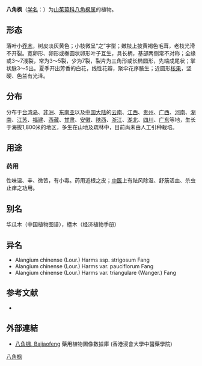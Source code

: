 {{Speciesbox
| name = 八角枫
| status = 
| status_system = 
| image = Alangium chinensis floraison2.jpg
| genus = Alangium
| species = chinense
| authority = (Lour.) Harms
| subdivision_ranks =[[亚种|亚种]]
| subdivision =
* 八角枫 ''A. c.'' subsp. ''chinense''
* [[伏毛八角枫|伏毛八角枫]] ''A. c.'' subsp. ''strigosum''
* [[稀花八角枫|稀花八角枫]] ''A. c.'' subsp. ''pauciflorum''
* [[深裂八角枫|深裂八角枫]] ''A. c.'' subsp. ''triangulare''
}}

'''八角枫'''（[[学名|学名]]：{{lang|la|''Alangium chinense''}}）为[[山茱萸科|山茱萸科]][[八角枫属|八角枫属]]的植物。

== 形态 ==
落叶小[[乔木|乔木]]，树皮淡灰黄色；小枝微呈“之”字型；嫩枝上披黄褐色毛茸，老枝光滑不开裂。宽卵形、卵形或椭圆状卵形叶子互生，具长柄，基部两侧常不对称；全缘或3～7浅裂，常为3～5裂，少为7裂，裂片为三角形或长椭圆形，先端成尾状；掌状脉3～5出。夏季开出芳香的白花，线性花瓣，聚伞花序腋生；近圆形[[核果|核果]]，坚硬、色兰有光泽。

== 分布 ==
分布于[[台湾岛|台湾岛]]、[[非洲|非洲]]、[[东南亚|东南亚]]以及[[中国大陆|中国大陆]]的[[云南|云南]]、[[江西|江西]]、[[贵州|贵州]]、[[广西|广西]]、[[河南|河南]]、[[湖南|湖南]]、[[江苏|江苏]]、[[福建|福建]]、[[西藏|西藏]]、[[甘肃|甘肃]]、[[安徽|安徽]]、[[陕西|陕西]]、[[浙江|浙江]]、[[湖北|湖北]]、[[四川|四川]]、[[广东|广东]]等地，生长于海拔1,800米的地区，多生在山地及疏林中，目前尚未由人工引种栽培。

==用途==
===药用===
性味温、辛、微苦，有小毒。药用近根之皮；[[中医|中医]]上有祛风除湿、舒筋活血、杀虫止痒之功用。

== 别名 ==
华瓜木（中国植物图谱），櫙木（经济植物手册）

== 异名 ==
* Alangium chinense (Lour.) Harms ssp. strigosum Fang
* Alangium chinense (Lour.) Harms var. pauciflorum Fang
* Alangium chinense (Lour.) Harms var. triangulare (Wanger.) Fang

== 参考文献 ==
<div class="references-small">
* {{cite web| url =http://www.bioinfo.cn/db05/KmzwSpecies.php?action=view&id=1082| title =八角枫（原亚种）| work =《中国高等植物数据库全库》| publisher =中国科学院微生物研究所| author =昆明植物研究所| accessdate =2009-02-22| deadurl =yes| archiveurl =https://web.archive.org/web/20160305070449/http://www.bioinfo.cn/db05/KmzwSpecies.php?action=view&id=1082| archivedate =2016-03-05}}
</div>

==外部連結==
*[http://libproject.hkbu.edu.hk/was40/detail?lang=ch&channelid=1288&searchword=herb_id=D01037 八角楓, Bajiaofeng] {{Wayback|url=http://libproject.hkbu.edu.hk/was40/detail?lang=ch&channelid=1288&searchword=herb_id=D01037 |date=20181005141252 }} 藥用植物圖像數據庫 (香港浸會大學中醫藥學院) {{zh-hant}}{{en}}
{{Taxonbar|from=Q2707318}}

[[Category:八角枫属|八角枫]]


{{植物小作品}}